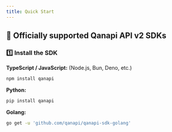 ```yaml
---
title: Quick Start
---
```


## 🚀 Officially supported Qanapi API v2 SDKs

### 1️⃣ Install the SDK

**TypeScript / JavaScript:**
(Node.js, Bun, Deno, etc.)

```bash
npm install qanapi
```

**Python:**

```bash
pip install qanapi
```

**Golang:**

```bash
go get -u 'github.com/qanapi/qanapi-sdk-golang'
```
